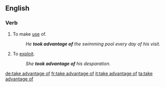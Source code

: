 ==English==
===Verb===
{{infl|en|verb|head=to [[take]] [[advantage]] [[of]]}}
# To make [[use]] of.
#: ''He '''took advantage of''' the swimming pool every day of his visit.''
# To [[exploit]].
#: ''She '''took advantage of''' his desparation.''

[[de:take advantage of]]
[[fr:take advantage of]]
[[it:take advantage of]]
[[ta:take advantage of]]